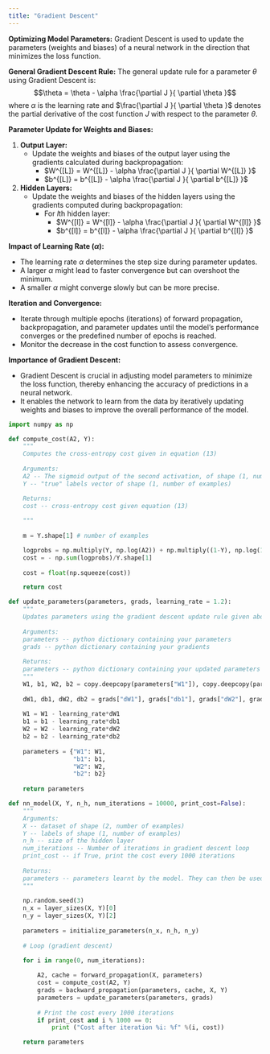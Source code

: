 ```yaml
---
title: "Gradient Descent"
---
```


**Optimizing Model Parameters:**
Gradient Descent is used to update the parameters (weights and biases) of a neural network in the direction that minimizes the loss function.

**General Gradient Descent Rule:**
The general update rule for a parameter $\theta$ using Gradient Descent is:
$$\theta = \theta - \alpha \frac{\partial J }{ \partial \theta }$$
where $\alpha$ is the learning rate and $\frac{\partial J }{ \partial \theta }$ denotes the partial derivative of the cost function $J$ with respect to the parameter $\theta$.

**Parameter Update for Weights and Biases:**

1. **Output Layer:**
   - Update the weights and biases of the output layer using the gradients calculated during backpropagation:
       - $W^{[L]} = W^{[L]} - \alpha \frac{\partial J }{ \partial W^{[L]} }$
       - $b^{[L]} = b^{[L]} - \alpha \frac{\partial J }{ \partial b^{[L]} }$

2. **Hidden Layers:**
   - Update the weights and biases of the hidden layers using the gradients computed during backpropagation:
       - For $l$th hidden layer:
           - $W^{[l]} = W^{[l]} - \alpha \frac{\partial J }{ \partial W^{[l]} }$
           - $b^{[l]} = b^{[l]} - \alpha \frac{\partial J }{ \partial b^{[l]} }$

**Impact of Learning Rate ($\alpha$):**

- The learning rate $\alpha$ determines the step size during parameter updates.
- A larger $\alpha$ might lead to faster convergence but can overshoot the minimum.
- A smaller $\alpha$ might converge slowly but can be more precise.

**Iteration and Convergence:**

- Iterate through multiple epochs (iterations) of forward propagation, backpropagation, and parameter updates until the model's performance converges or the predefined number of epochs is reached.
- Monitor the decrease in the cost function to assess convergence.

**Importance of Gradient Descent:**

- Gradient Descent is crucial in adjusting model parameters to minimize the loss function, thereby enhancing the accuracy of predictions in a neural network.
- It enables the network to learn from the data by iteratively updating weights and biases to improve the overall performance of the model.

::: {.callout-note collapse="true"}
```python
import numpy as np

def compute_cost(A2, Y):
    """
    Computes the cross-entropy cost given in equation (13)
    
    Arguments:
    A2 -- The sigmoid output of the second activation, of shape (1, number of examples)
    Y -- "true" labels vector of shape (1, number of examples)

    Returns:
    cost -- cross-entropy cost given equation (13)
    
    """
    
    m = Y.shape[1] # number of examples

    logprobs = np.multiply(Y, np.log(A2)) + np.multiply((1-Y), np.log(1-A2))
    cost = - np.sum(logprobs)/Y.shape[1]
        
    cost = float(np.squeeze(cost)) 

    return cost

def update_parameters(parameters, grads, learning_rate = 1.2):
    """
    Updates parameters using the gradient descent update rule given above
    
    Arguments:
    parameters -- python dictionary containing your parameters 
    grads -- python dictionary containing your gradients 
    
    Returns:
    parameters -- python dictionary containing your updated parameters 
    """
    W1, b1, W2, b2 = copy.deepcopy(parameters["W1"]), copy.deepcopy(parameters["b1"]), copy.deepcopy(parameters["W2"]), copy.deepcopy(parameters["b2"])
    
    dW1, db1, dW2, db2 = grads["dW1"], grads["db1"], grads["dW2"], grads["db2"]
    
    W1 = W1 - learning_rate*dW1
    b1 = b1 - learning_rate*db1
    W2 = W2 - learning_rate*dW2
    b2 = b2 - learning_rate*db2
        
    parameters = {"W1": W1,
                  "b1": b1,
                  "W2": W2,
                  "b2": b2}
    
    return parameters

def nn_model(X, Y, n_h, num_iterations = 10000, print_cost=False):
    """
    Arguments:
    X -- dataset of shape (2, number of examples)
    Y -- labels of shape (1, number of examples)
    n_h -- size of the hidden layer
    num_iterations -- Number of iterations in gradient descent loop
    print_cost -- if True, print the cost every 1000 iterations
    
    Returns:
    parameters -- parameters learnt by the model. They can then be used to predict.
    """
    
    np.random.seed(3)
    n_x = layer_sizes(X, Y)[0]
    n_y = layer_sizes(X, Y)[2]
        
    parameters = initialize_parameters(n_x, n_h, n_y)
        
    # Loop (gradient descent)

    for i in range(0, num_iterations):
         
        A2, cache = forward_propagation(X, parameters)
        cost = compute_cost(A2, Y)
        grads = backward_propagation(parameters, cache, X, Y)
        parameters = update_parameters(parameters, grads)
                
        # Print the cost every 1000 iterations
        if print_cost and i % 1000 == 0:
            print ("Cost after iteration %i: %f" %(i, cost))

    return parameters
```
:::
